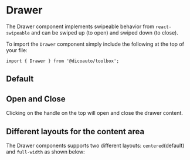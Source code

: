 
<Meta of={DrawerStories} />

# Drawer

The Drawer component implements swipeable behavior from `react-swipeable` and can be swiped up (to open)
and swiped down (to close).

To import the `Drawer` component simply include the following at the top of your file:

```
import { Drawer } from '@dicoauto/toolbox';
```

## Default

<Canvas of={DrawerStories.Default} />

## Open and Close

Clicking on the handle on the top will open and close the drawer content.

<Canvas of={DrawerStories.Opened} />

## Different layouts for the content area

The Drawer components supports two different layouts: `centered`(default) and `full-width` as shown below:

<Canvas of={DrawerStories.DifferentContentLayouts} />
